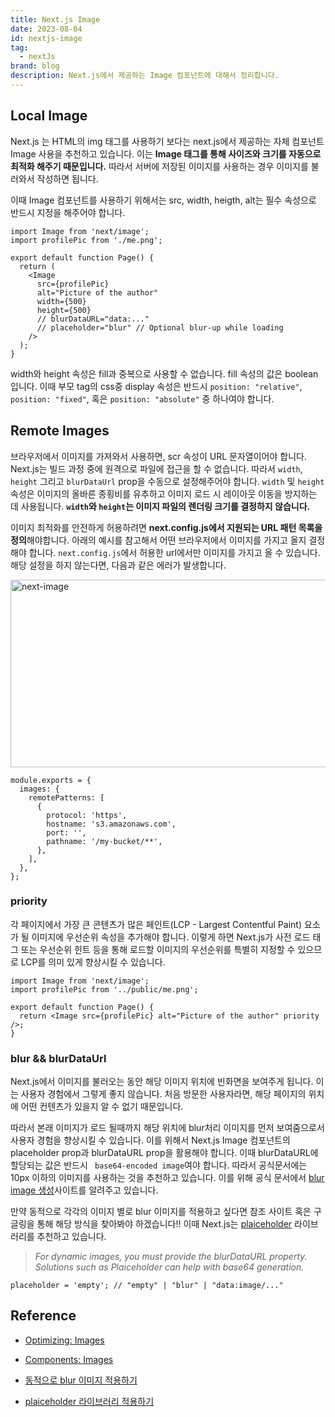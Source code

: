 ```yaml
---
title: Next.js Image
date: 2023-08-04
id: nextjs-image
tag:
  - nextJs
brand: blog
description: Next.js에서 제공하는 Image 컴포넌트에 대해서 정리합니다.
---
```


## Local Image

Next.js 는 HTML의 img 태그를 사용하기 보다는 next.js에서 제공하는 자체 컴포넌트 Image 사용을 추천하고 있습니다.
이는 **Image 태그를 통해 사이즈와 크기를 자동으로 최적화 해주기 때문입니다.** 따라서 서버에 저장된 이미지를 사용하는 경우 이미지를 불러와서 작성하면 됩니다.

이때 Image 컴포넌트를 사용하기 위해서는 src, width, heigth, alt는 필수 속성으로 반드시 지정을 해주어야 합니다.

```tsx
import Image from 'next/image';
import profilePic from './me.png';

export default function Page() {
  return (
    <Image
      src={profilePic}
      alt="Picture of the author"
      width={500}
      height={500}
      // blurDataURL="data:..."
      // placeholder="blur" // Optional blur-up while loading
    />
  );
}
```

width와 height 속성은 fill과 중복으로 사용할 수 없습니다.
fill 속성의 값은 boolean입니다. 이때 부모 tag의 css중 display 속성은
반드시 `position: "relative"`, `position: "fixed"`, 혹은 `position: "absolute"` 중 하나여야 합니다.

## Remote Images

브라우저에서 이미지를 가져와서 사용하면, scr 속성이 URL 문자열이어야 합니다.
Next.js는 빌드 과정 중에 원격으로 파일에 접근을 할 수 없습니다.
따라서 `width`, `height` 그리고 `blurDataUrl` prop을 수동으로 설정해주어야 합니다.
`width` 및 `height` 속성은 이미지의 올바른 종횡비를 유추하고 이미지 로드 시 레이아웃 이동을 방지하는 데 사용됩니다.
**`width`와 `height`는 이미지 파일의 렌더링 크기를 결정하지 않습니다.**

이미지 최적화를 안전하게 허용하려면 **next.config.js에서 지원되는 URL 패턴 목록을 정의**해야합니다.
아래의 예시를 참고해서 어떤 브라우저에서 이미지를 가지고 올지 결정해야 합니다. `next.config.js`에서 허용한 url에서만 이미지를 가지고 올 수 있습니다.
해당 설정을 하지 않는다면, 다음과 같은 에러가 발생합니다.

<img
  src="/images/next-image/next-image.png"
  alt="next-image"
  width="800"
  height="300"
/>

```tsx
module.exports = {
  images: {
    remotePatterns: [
      {
        protocol: 'https',
        hostname: 's3.amazonaws.com',
        port: '',
        pathname: '/my-bucket/**',
      },
    ],
  },
};
```

### priority

각 페이지에서 가장 큰 콘텐츠가 많은 페인트(LCP - Largest Contentful Paint) 요소가 될 이미지에 우선순위 속성을 추가해야 합니다.
이렇게 하면 Next.js가 사전 로드 태그 또는 우선순위 힌트 등을 통해 로드할
이미지의 우선순위를 특별히 지정할 수 있으므로 LCP를 의미 있게 향상시킬 수 있습니다.

```tsx
import Image from 'next/image';
import profilePic from '../public/me.png';

export default function Page() {
  return <Image src={profilePic} alt="Picture of the author" priority />;
}
```

### blur && blurDataUrl

Next.js에서 이미지를 불러오는 동안 해당 이미지 위치에 빈화면을 보여주게 됩니다. 이는 사용자 경험에서 그렇게 좋지 않습니다.
처음 방문한 사용자라면, 해당 페이지의 위치에 어떤 컨텐츠가 있을지 알 수 없기 때문입니다.

따라서 본래 이미지가 로드 될때까지 해당 위치에 blur처리 이미지를 먼저 보여줌으로서 사용자 경험을 향상시킬 수 있습니다.
이를 위해서 Next.js Image 컴포넌트의 placeholder prop과 blurDataURL prop을 활용해야 합니다.
이때 blurDataURL에 할당되는 값은 반드시 ` base64-encoded image`여야 합니다.
따라서 공식문서에는 10px 이하의 이미지를 사용하는 것을 추천하고 있습니다.
이를 위해 공식 문서에서 [blur image 생성](https://png-pixel.com/)사이트를 알려주고 있습니다.

만약 동적으로 각각의 이미지 별로 blur 이미지를 적용하고 싶다면 참조 사이트 혹은 구글링을 통해 해당 방식을 찾아봐야 하겠습니다!!
이때 Next.js는 [plaiceholder](https://github.com/joe-bell/plaiceholder) 라이브러리를 추천하고 있습니다.

> _For dynamic images, you must provide the blurDataURL property. Solutions such as Plaiceholder can help with base64 generation._

```tsx
placeholder = 'empty'; // "empty" | "blur" | "data:image/..."
```

## Reference

- [Optimizing: Images](https://nextjs.org/docs/app/building-your-application/optimizing/images)

- [Components: Images](https://nextjs.org/docs/app/api-reference/components/image)

- [동적으로 blur 이미지 적용하기](https://medium.com/@kavindumadushanka972/learn-how-to-create-dynamic-blur-data-urls-for-images-in-next-js-bc4eb5d04ec6)

- [plaiceholder 라이브러리 적용하기](https://haruisshort.tistory.com/302)
